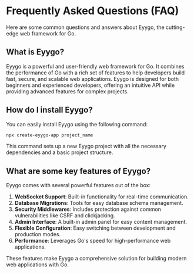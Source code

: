 # Frequently Asked Questions (FAQ)

Here are some common questions and answers about Eyygo, the cutting-edge web framework for Go.

## What is Eyygo?

Eyygo is a powerful and user-friendly web framework for Go. It combines the performance of Go with a rich set of features to help developers build fast, secure, and scalable web applications. Eyygo is designed for both beginners and experienced developers, offering an intuitive API while providing advanced features for complex projects.

## How do I install Eyygo?

You can easily install Eyygo using the following command:

```bash
npx create-eyygo-app project_name
```

This command sets up a new Eyygo project with all the necessary dependencies and a basic project structure.

## What are some key features of Eyygo?

Eyygo comes with several powerful features out of the box:

1. **WebSocket Support**: Built-in functionality for real-time communication.
2. **Database Migrations**: Tools for easy database schema management.
3. **Security Middlewares**: Includes protection against common vulnerabilities like CSRF and clickjacking.
4. **Admin Interface**: A built-in admin panel for easy content management.
5. **Flexible Configuration**: Easy switching between development and production modes.
6. **Performance**: Leverages Go's speed for high-performance web applications.

These features make Eyygo a comprehensive solution for building modern web applications with Go.